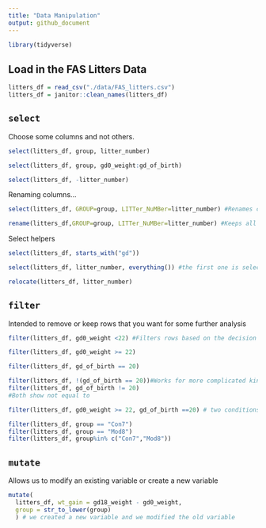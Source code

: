 ```yaml
---
title: "Data Manipulation"
output: github_document
---
```



```r
library(tidyverse)
```

## Load in the FAS Litters Data
```r
litters_df = read_csv("./data/FAS_litters.csv")
litters_df = janitor::clean_names(litters_df)
```

## `select`
Choose some columns and not others.
```r
select(litters_df, group, litter_number)
```

```r
select(litters_df, group, gd0_weight:gd_of_birth)
```

```r
select(litters_df, -litter_number)
```

Renaming columns...
```r
select(litters_df, GROUP=group, LITTer_NuMBer=litter_number) #Renames columns and only shows those
```

```r
rename(litters_df,GROUP=group, LITTer_NuMBer=litter_number) #Keeps all columns but just renames specific ones
```

Select helpers
```r
select(litters_df, starts_with("gd"))
```


```r
select(litters_df, litter_number, everything()) #the first one is selected and then they list everything else after so it helps with re-ordering.
```


```r
relocate(litters_df, litter_number)
```

## `filter`
Intended to remove or keep rows that you want for some further analysis

```r
filter(litters_df, gd0_weight <22) #Filters rows based on the decision
```


```r
filter(litters_df, gd0_weight >= 22) 
```

```r
filter(litters_df, gd_of_birth == 20) 
```

```r
filter(litters_df, !(gd_of_birth == 20))#Works for more complicated kinds of things
filter(litters_df, gd_of_birth != 20) 
#Both show not equal to
```


```r
filter(litters_df, gd0_weight >= 22, gd_of_birth ==20) # two conditions
```

```r
filter(litters_df, group == "Con7")
filter(litters_df, group == "Mod8")
filter(litters_df, group%in% c("Con7","Mod8"))
```


## `mutate`
Allows us to modify an existing variable or create a new variable
```r
mutate(
  litters_df, wt_gain = gd18_weight - gd0_weight,
  group = str_to_lower(group)
  ) # we created a new variable and we modified the old variable
```







